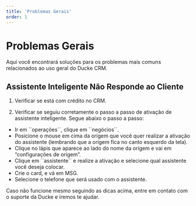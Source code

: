 ```yaml
---
title: 'Problemas Gerais'
order: 1
---
```


# Problemas Gerais

Aqui você encontrará soluções para os problemas mais comuns relacionados ao uso geral do Ducke CRM.

## Assistente Inteligente Não Responde ao Cliente

1. Verificar se está com crédito no CRM.

2. Verificar se seguiu corretamente o passo a passo de ativação de assistente inteligente. Segue abaixo o passo a passo: 
- Ir em ´´operações´´, clique em ´´negócios´´. 
- Posicione o mouse em cima da origem que você quer realizar a ativação do assistente (lembrando que a origem fica no canto esquerdo da tela). 
- Clique no lápis que aparece ao lado do nome da origem e vai em “configurações de origem”.
- Clique em ´´assistente´´ e realize a ativação e selecione qual assistente você deseja colocar. 
- Crie o card, e vá em MSG.
- Selecione o telefone que será usado com o assistente.

Caso não funcione mesmo seguindo as dicas acima, entre em contato com o suporte da Ducke e iremos te ajudar.

